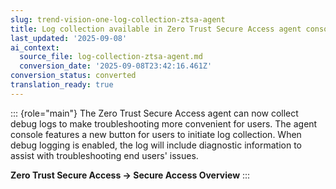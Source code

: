 ```yaml
---
slug: trend-vision-one-log-collection-ztsa-agent
title: Log collection available in Zero Trust Secure Access agent console
last_updated: '2025-09-08'
ai_context:
  source_file: log-collection-ztsa-agent.md
  conversion_date: '2025-09-08T23:42:16.461Z'
conversion_status: converted
translation_ready: true
---
```


::: {role="main"}
The Zero Trust Secure Access agent can now collect debug logs to make troubleshooting more convenient for users. The agent console features a new button for users to initiate log collection. When debug logging is enabled, the log will include diagnostic information to assist with troubleshooting end users' issues.

**Zero Trust Secure Access → Secure Access Overview**
:::

